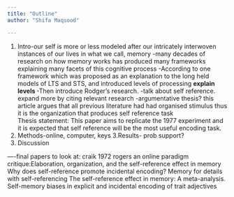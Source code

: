 ```yaml
---
title: "Outline"
author: "Shifa Maqsood"

---
```

1. Intro-our self is more or less modeled after our intricately interwoven     instances of our lives in what we call, memory
  -many decades of research on how memory works has produced many frameworks    explaining many facets of this cognitive process
  -According to one framework which was proposed as an explanation to the        long held models of LTS and STS, and introduced levels of processing          **explain levels **
  -Then introduce Rodger's research.
  -talk about self reference. expand more by citing relevant research
    -argumentative thesis? this article argues that all previous literature     had had organised stimulus thus it is the organization that produces self     reference task   
    Thesis statement: This paper aims to replicate the 1977 experiment and it     is expected that self reference will be the most useful encoding task.
  2. Methods-online, computer, keys 
  3.Results- prob support?
  4. Discussion 
  
  ----final papers to look at:
  craik 1972
  rogers 
  an online paradigm 
  critique:Elaboration, organization, and the self-reference effect in memory
  Why does self-reference promote incidental encoding?
  Memory for details with self-referencing
  The self-reference effect in memory: A meta-analysis.
  Self-memory biases in explicit and incidental encoding of trait adjectives

    